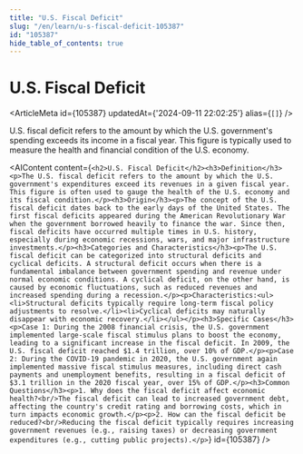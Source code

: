 ```yaml
---
title: "U.S. Fiscal Deficit"
slug: "/en/learn/u-s-fiscal-deficit-105387"
id: "105387"
hide_table_of_contents: true
---
```



# U.S. Fiscal Deficit

<ArticleMeta id={105387} updatedAt={'2024-09-11 22:02:25'} alias={`[]`} />
<div className='border-solid border-b border-t-0 my-4 border-[var(--ifm-color-gray-300)]' />

U.S. fiscal deficit refers to the amount by which the U.S. government's spending exceeds its income in a fiscal year. This figure is typically used to measure the health and financial condition of the U.S. economy.

<AIContent content={`<h2>U.S. Fiscal Deficit</h2><h3>Definition</h3><p>The U.S. fiscal deficit refers to the amount by which the U.S. government's expenditures exceed its revenues in a given fiscal year. This figure is often used to gauge the health of the U.S. economy and its fiscal condition.</p><h3>Origin</h3><p>The concept of the U.S. fiscal deficit dates back to the early days of the United States. The first fiscal deficits appeared during the American Revolutionary War when the government borrowed heavily to finance the war. Since then, fiscal deficits have occurred multiple times in U.S. history, especially during economic recessions, wars, and major infrastructure investments.</p><h3>Categories and Characteristics</h3><p>The U.S. fiscal deficit can be categorized into structural deficits and cyclical deficits. A structural deficit occurs when there is a fundamental imbalance between government spending and revenue under normal economic conditions. A cyclical deficit, on the other hand, is caused by economic fluctuations, such as reduced revenues and increased spending during a recession.</p><p>Characteristics:<ul><li>Structural deficits typically require long-term fiscal policy adjustments to resolve.</li><li>Cyclical deficits may naturally disappear with economic recovery.</li></ul></p><h3>Specific Cases</h3><p>Case 1: During the 2008 financial crisis, the U.S. government implemented large-scale fiscal stimulus plans to boost the economy, leading to a significant increase in the fiscal deficit. In 2009, the U.S. fiscal deficit reached $1.4 trillion, over 10% of GDP.</p><p>Case 2: During the COVID-19 pandemic in 2020, the U.S. government again implemented massive fiscal stimulus measures, including direct cash payments and unemployment benefits, resulting in a fiscal deficit of $3.1 trillion in the 2020 fiscal year, over 15% of GDP.</p><h3>Common Questions</h3><p>1. Why does the fiscal deficit affect economic health?<br/>The fiscal deficit can lead to increased government debt, affecting the country's credit rating and borrowing costs, which in turn impacts economic growth.</p><p>2. How can the fiscal deficit be reduced?<br/>Reducing the fiscal deficit typically requires increasing government revenues (e.g., raising taxes) or decreasing government expenditures (e.g., cutting public projects).</p>`} id={105387} />
